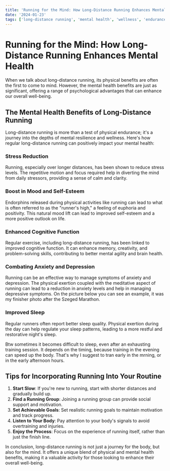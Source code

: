 ```yaml
---
title: 'Running for the Mind: How Long-Distance Running Enhances Mental Health'
date: '2024-01-23'
tags: ['long-distance running', 'mental health', 'wellness', 'endurance']
---
```


# Running for the Mind: How Long-Distance Running Enhances Mental Health

When we talk about long-distance running, its physical benefits are often the first to come to mind. However, the mental health benefits are just as significant, offering a range of psychological advantages that can enhance our overall well-being.

<CustomImage
  src="https://raw.githubusercontent.com/dnlmlszl/fake-posts/main/images/mental-health.jpg"
  alt="Me Börzsöny Trail Halfmarathon"
/>

## The Mental Health Benefits of Long-Distance Running

Long-distance running is more than a test of physical endurance; it's a journey into the depths of mental resilience and wellness. Here's how regular long-distance running can positively impact your mental health:

### Stress Reduction

Running, especially over longer distances, has been shown to reduce stress levels. The repetitive motion and focus required help in diverting the mind from daily stressors, providing a sense of calm and clarity.

### Boost in Mood and Self-Esteem

Endorphins released during physical activities like running can lead to what is often referred to as the "runner's high," a feeling of euphoria and positivity. This natural mood lift can lead to improved self-esteem and a more positive outlook on life.

### Enhanced Cognitive Function

Regular exercise, including long-distance running, has been linked to improved cognitive function. It can enhance memory, creativity, and problem-solving skills, contributing to better mental agility and brain health.

### Combating Anxiety and Depression

Running can be an effective way to manage symptoms of anxiety and depression. The physical exertion coupled with the meditative aspect of running can lead to a reduction in anxiety levels and help in managing depressive symptoms.
On the picture below you can see an example, it was my finisher photo after the Szeged Marathon.

<CustomImage
  src="https://raw.githubusercontent.com/dnlmlszl/fake-posts/main/images/szeged-marathon.jpg"
  alt="Me Szeged Marathon"
/>

### Improved Sleep

Regular runners often report better sleep quality. Physical exertion during the day can help regulate your sleep patterns, leading to a more restful and restorative night's sleep.

Btw sometimes it becomes difficult to sleep, even after an exhausting training session. It depends on the timing, because training in the evening can speed up the body. That's why I suggest to tran early in the mrning, or in the
early afternoon hours.

## Tips for Incorporating Running Into Your Routine

1. **Start Slow**: If you're new to running, start with shorter distances and gradually build up.
2. **Find a Running Group**: Joining a running group can provide social support and motivation.
3. **Set Achievable Goals**: Set realistic running goals to maintain motivation and track progress.
4. **Listen to Your Body**: Pay attention to your body's signals to avoid overtraining and injuries.
5. **Enjoy the Process**: Focus on the experience of running itself, rather than just the finish line.

In conclusion, long-distance running is not just a journey for the body, but also for the mind. It offers a unique blend of physical and mental health benefits, making it a valuable activity for those looking to enhance their overall well-being.
